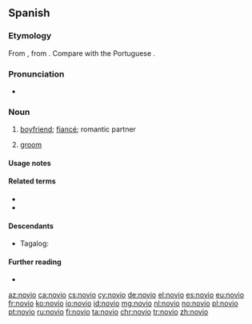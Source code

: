 ==Spanish==

===Etymology===
From {{inh|es|VL.|*novius||newly wed}}, from {{inh|es|la|novus||new}}. Compare with the Portuguese {{m|pt|noivo}}.

===Pronunciation===
* {{es-IPA}}

===Noun===
{{es-noun|m|f=novia}}

# [[boyfriend]]; [[fiancé]]; romantic partner
# {{lb|es|wedding}} [[groom]]

====Usage notes====
{{es-note-noun-mf}}

====Related terms====
* {{l|es|noviazgo|g=m}}
* {{l|es|nuevo}}

====Descendants====
* Tagalog: {{l|tl|nobyo}}

====Further reading====
* {{R:DRAE 2001}}

[[az:novio]]
[[ca:novio]]
[[cs:novio]]
[[cy:novio]]
[[de:novio]]
[[el:novio]]
[[es:novio]]
[[eu:novio]]
[[fr:novio]]
[[ko:novio]]
[[io:novio]]
[[id:novio]]
[[mg:novio]]
[[nl:novio]]
[[no:novio]]
[[pl:novio]]
[[pt:novio]]
[[ru:novio]]
[[fi:novio]]
[[ta:novio]]
[[chr:novio]]
[[tr:novio]]
[[zh:novio]]
